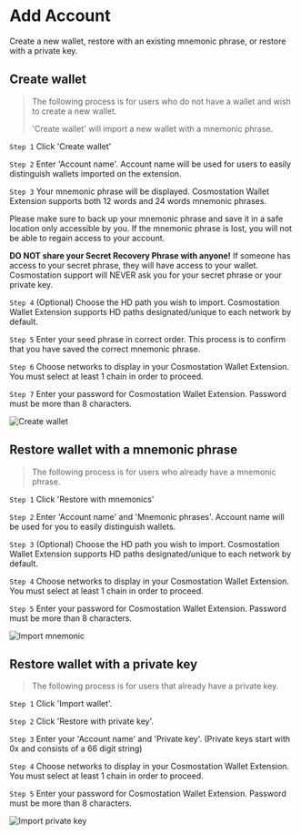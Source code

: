 
# Add Account

Create a new wallet, restore with an existing mnemonic phrase, or restore with a private key.

## Create wallet

> The following process is for users who do not have a wallet and wish to create a new wallet.
>
> 'Create wallet' will import a new wallet with a mnemonic phrase.

`Step 1` Click 'Create wallet'

`Step 2` Enter 'Account name'. Account name will be used for users to easily distinguish wallets imported on the extension.

`Step 3` Your mnemonic phrase will be displayed. Cosmostation Wallet Extension supports both 12 words and 24 words mnemonic phrases.

<Callout type="warning">
Please make sure to back up your mnemonic phrase and save it in a safe location only accessible by you. If the mnemonic phrase is lost, you will not be able to regain access to your account.

**DO NOT share your Secret Recovery Phrase with anyone!** If someone has access to your secret phrase, they will have access to your wallet. Cosmostation support will NEVER ask you for your secret phrase or your private key.

</Callout>

`Step 4` (Optional) Choose the HD path you wish to import. Cosmostation Wallet Extension supports HD paths designated/unique to each network by default.

`Step 5` Enter your seed phrase in correct order. This process is to confirm that you have saved the correct mnemonic phrase.

`Step 6` Choose networks to display in your Cosmostation Wallet Extension. You must select at least 1 chain in order to proceed.

`Step 7` Enter your password for Cosmostation Wallet Extension. Password must be more than 8 characters.

![Create wallet](/img/guide/extension/account/add/create.png)

## Restore wallet with a mnemonic phrase

> The following process is for users who already have a mnemonic phrase.

`Step 1` Click 'Restore with mnemonics'

`Step 2` Enter 'Account name' and 'Mnemonic phrases'. Account name will be used for you to easily distinguish wallets.

`Step 3` (Optional) Choose the HD path you wish to import. Cosmostation Wallet Extension supports HD paths designated/unique to each network by default.

`Step 4` Choose networks to display in your Cosmostation Wallet Extension. You must select at least 1 chain in order to proceed.

`Step 5` Enter your password for Cosmostation Wallet Extension. Password must be more than 8 characters.

![Import mnemonic](/img/guide/extension/account/add/mnemonic.png)

## Restore wallet with a private key

> The following process is for users that already have a private key.

`Step 1` Click 'Import wallet'.

`Step 2` Click 'Restore with private key'.

`Step 3` Enter your 'Account name' and 'Private key'. (Private keys start with 0x and consists of a 66 digit string)

`Step 4` Choose networks to display in your Cosmostation Wallet Extension. You must select at least 1 chain in order to proceed.

`Step 5` Enter your password for Cosmostation Wallet Extension. Password must be more than 8 characters.

![Import private key](/img/guide/extension/account/add/privatekey.png)
